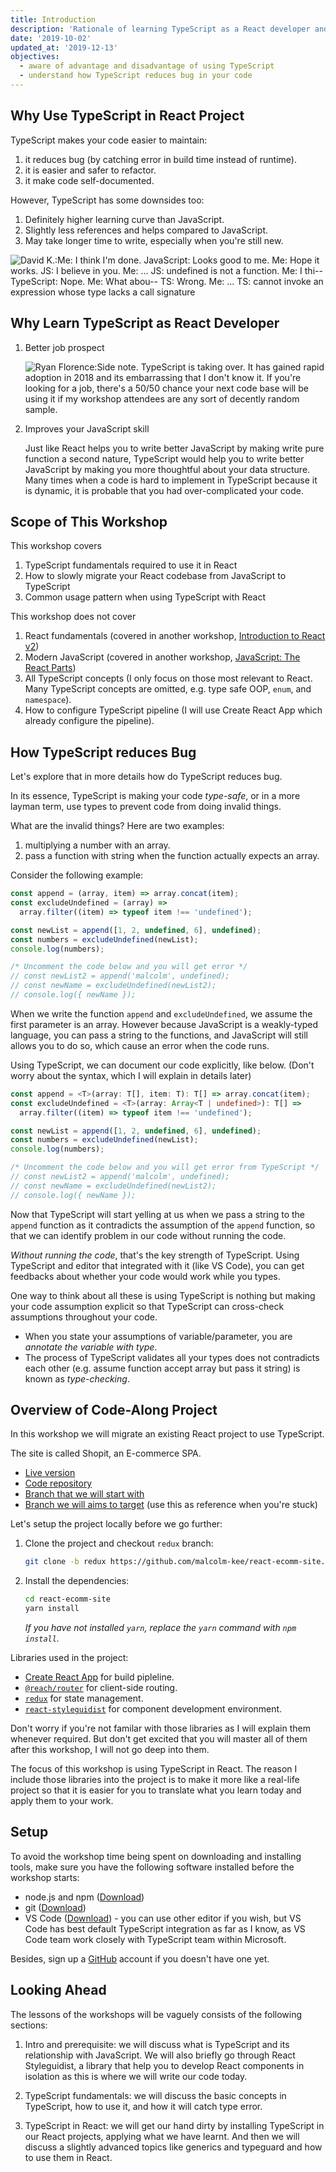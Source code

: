 ```yaml
---
title: Introduction
description: 'Rationale of learning TypeScript as a React developer and objectives of the workshop.'
date: '2019-10-02'
updated_at: '2019-12-13'
objectives:
  - aware of advantage and disadvantage of using TypeScript
  - understand how TypeScript reduces bug in your code
---
```


## Why Use TypeScript in React Project

TypeScript makes your code easier to maintain:

1. it reduces bug (by catching error in build time instead of runtime).
1. it is easier and safer to refactor.
1. it make code self-documented.

However, TypeScript has some downsides too:

1. Definitely higher learning curve than JavaScript.
1. Slightly less references and helps compared to JavaScript.
1. May take longer time to write, especially when you're still new.

![David K.:Me: I think I'm done. JavaScript: Looks good to me. Me: Hope it works. JS: I believe in you. Me: ... JS: undefined is not a function. Me: I thi-- TypeScript: Nope. Me: What abou-- TS: Wrong. Me: ... TS: cannot invoke an expression whose type lacks a call signature](david-k-piano-typescript-frustration.png)

## Why Learn TypeScript as React Developer

1. Better job prospect

   ![Ryan Florence:Side note. TypeScript is taking over. It has gained rapid adoption in 2018 and its embarrassing that I don't know it. If you're looking for a job, there's a 50/50 chance your next code base will be using it if my workshop attendees are any sort of decently random sample.](ryan-florence-typescript-comment.png)

1. Improves your JavaScript skill

   Just like React helps you to write better JavaScript by making write pure function a second nature, TypeScript would help you to write better JavaScript by making you more thoughtful about your data structure. Many times when a code is hard to implement in TypeScript because it is dynamic, it is probable that you had over-complicated your code.

## Scope of This Workshop

This workshop covers

1. TypeScript fundamentals required to use it in React
1. How to slowly migrate your React codebase from JavaScript to TypeScript
1. Common usage pattern when using TypeScript with React

This workshop does not cover

1. React fundamentals (covered in another workshop, [Introduction to React v2](/intro-to-react-js-v2))
1. Modern JavaScript (covered in another workshop, [JavaScript: The React Parts](/js-the-react-parts))
1. All TypeScript concepts (I only focus on those most relevant to React. Many TypeScript concepts are omitted, e.g. type safe OOP, `enum`, and `namespace`).
1. How to configure TypeScript pipeline (I will use Create React App which already configure the pipeline).

## How TypeScript reduces Bug

Let's explore that in more details how do TypeScript reduces bug.

In its essence, TypeScript is making your code _type-safe_, or in a more layman term, use types to prevent code from doing invalid things.

What are the invalid things? Here are two examples:

1. multiplying a number with an array.
1. pass a function with string when the function actually expects an array.

Consider the following example:

```js live
const append = (array, item) => array.concat(item);
const excludeUndefined = (array) =>
  array.filter((item) => typeof item !== 'undefined');

const newList = append([1, 2, undefined, 6], undefined);
const numbers = excludeUndefined(newList);
console.log(numbers);

/* Uncomment the code below and you will get error */
// const newList2 = append('malcolm', undefined);
// const newName = excludeUndefined(newList2);
// console.log({ newName });
```

When we write the function `append` and `excludeUndefined`, we assume the first parameter is an array. However because JavaScript is a weakly-typed language, you can pass a string to the functions, and JavaScript will still allows you to do so, which cause an error when the code runs.

Using TypeScript, we can document our code explicitly, like below. (Don't worry about the syntax, which I will explain in details later)

```ts live
const append = <T>(array: T[], item: T): T[] => array.concat(item);
const excludeUndefined = <T>(array: Array<T | undefined>): T[] =>
  array.filter((item) => typeof item !== 'undefined');

const newList = append([1, 2, undefined, 6], undefined);
const numbers = excludeUndefined(newList);
console.log(numbers);

/* Uncomment the code below and you will get error from TypeScript */
// const newList2 = append('malcolm', undefined);
// const newName = excludeUndefined(newList2);
// console.log({ newName });
```

Now that TypeScript will start yelling at us when we pass a string to the `append` function as it contradicts the assumption of the `append` function, so that we can identify problem in our code without running the code.

<aside>

_Without running the code_, that's the key strength of TypeScript. Using TypeScript and editor that integrated with it (like VS Code), you can get feedbacks about whether your code would work while you types.

</aside>

One way to think about all these is using TypeScript is nothing but making your code assumption explicit so that TypeScript can cross-check assumptions throughout your code.

- When you state your assumptions of variable/parameter, you are _annotate the variable with type_.
- The process of TypeScript validates all your types does not contradicts each other (e.g. assume function accept array but pass it string) is known as _type-checking_.

## Overview of Code-Along Project

In this workshop we will migrate an existing React project to use TypeScript.

The site is called Shopit, an E-commerce SPA.

- [Live version](https://shopit.space/)
- [Code repository](https://github.com/malcolm-kee/react-ecomm-site)
- [Branch that we will start with](https://github.com/malcolm-kee/react-ecomm-site/tree/redux)
- [Branch we will aims to target](https://github.com/malcolm-kee/react-ecomm-site/tree/master) (use this as reference when you're stuck)

<Exercise title="Project Setup">

Let's setup the project locally before we go further:

1. Clone the project and checkout `redux` branch:

   ```bash noWrapper
   git clone -b redux https://github.com/malcolm-kee/react-ecomm-site.git
   ```

2. Install the dependencies:

   ```bash noWrapper
   cd react-ecomm-site
   yarn install
   ```

   _If you have not installed `yarn`, replace the `yarn` command with `npm install`._

</Exercise>

Libraries used in the project:

- [Create React App][create-react-app] for build pipleline.
- [`@reach/router`][reach-router] for client-side routing.
- [`redux`][redux] for state management.
- [`react-styleguidist`][react-styleguidist] for component development environment.

Don't worry if you're not familar with those libraries as I will explain them whenever required. But don't get excited that you will master all of them after this workshop, I will not go deep into them.

The focus of this workshop is using TypeScript in React. The reason I include those libraries into the project is to make it more like a real-life project so that it is easier for you to translate what you learn today and apply them to your work.

## Setup

To avoid the workshop time being spent on downloading and installing tools, make sure you have the following software installed before the workshop starts:

- node.js and npm ([Download](https://nodejs.org/en/download/))
- git ([Download](https://git-scm.com/downloads))
- VS Code ([Download](https://code.visualstudio.com/Download)) - you can use other editor if you wish, but VS Code has best default TypeScript integration as far as I know, as VS Code team work closely with TypeScript team within Microsoft.

Besides, sign up a [GitHub] account if you doesn't have one yet.

## Looking Ahead

The lessons of the workshops will be vaguely consists of the following sections:

1. Intro and prerequisite: we will discuss what is TypeScript and its relationship with JavaScript. We will also briefly go through React Styleguidist, a library that help you to develop React components in isolation as this is where we will write our code today.

1. TypeScript fundamentals: we will discuss the basic concepts in TypeScript, how to use it, and how it will catch type error.

1. TypeScript in React: we will get our hand dirty by installing TypeScript in our React projects, applying what we have learnt. And then we will discuss a slightly advanced topics like generics and typeguard and how to use them in React.

[create-react-app]: https://create-react-app.dev/
[reach-router]: https://reach.tech/router
[redux]: https://redux.js.org
[react-styleguidist]: https://github.com/styleguidist/react-styleguidist
[github]: https://github.com/

